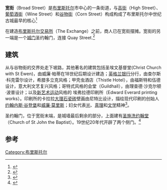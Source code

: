 {{Infobox street
| name                    = 宽街
| image                   = Broad Street. - panoramio.jpg
| image_size              = 240
| caption                 = 宽街和圣约翰堂
| postal_code             = BS1
| location                = [[英格兰|英格兰]][[布里斯托尔|布里斯托尔]]
| coordinates             = {{Coord|51.456313|-2.596605|format=dms|display=title}}
| north                   = Quay Street
| east                    = 葡萄酒街
| south                   = 高街
| west                    = [[谷物街_(布里斯托尔)|谷物街]]
}}
'''宽街'''（Broad Street）是[[布里斯托尔|布里斯托尔]]市中心的一条街道，与[[高街_(布里斯托尔)|高街]]（High Street）、[[葡萄酒街_(布里斯托尔)|葡萄酒街]]（Wine Street）和[[谷物街_(布里斯托尔)|谷物街]]（Corn Street）构成构成了布里斯托尔中世纪古城最早的核心<ref>{{cite web|url=http://www.buildinghistory.org/bristol/origins.shtml|title=The Saxon Origins of Bristol|publisher=www.buildinghistory.org|date=2007-10-12|accessdate=2009-05-26|last=Manco|first=Jean|archive-date=2020-05-03|archive-url=https://web.archive.org/web/20200503025253/http://www.buildinghistory.org/bristol/origins.shtml|dead-url=no}}</ref>

在建造[[布里斯托尔交易所|布里斯托尔交易所]]（The Exchange）之前，商人已在宽街摆摊。宽街的另一端是一个[[城门|城门]]圣约翰门，连接 Quay Street.<ref name=bristol-link>{{cite web|url=http://www.bristol-link.co.uk/history/old-city.htm|title=The Old City, St Nicholas Markets, Corn Street and The Nails|publisher=Bristol Link|accessdate=2009-05-26|last=|first=|archive-date=2009-06-21|archive-url=https://web.archive.org/web/20090621080820/http://www.bristol-link.co.uk/history/old-city.htm|dead-url=yes}}</ref>

==建筑==
从与谷物街的交界处走下坡路，其他著名的建筑包括圣埃文基督堂(Christ Church with St Ewen)，由威廉·帕蒂在18世纪后期设计建造；[[英格兰银行|英格兰银行]]分行，由查尔斯·科克雷尔设计，希腊多立克风格；甲壳虫酒店（Thistle Hotel），由福斯特和伍德设计，意大利文艺复兴风格；哥特式风格的会堂（Guildhall），由理查德·沙克尔顿·波普设计；以及[[新艺术运动|新艺术运动]]风格的 埃弗拉德印刷所（Edward Everard printing works）。印刷所的卡拉拉[[大理石|大理石]][[瓷砖|瓷砖]]壁画由尼特比设计，描绘现代印刷的创始人[[约翰内斯·谷登堡|约翰内斯·谷登堡]]和[[威廉·莫里斯|威廉·莫里斯]]；妇女代表[[光|光]]、[[真理|真理]]和[[文学|文学]]精神<ref>{{cite web|url=http://www.bristolreads.com/downloads/walking_guides/victorian_bristol.pdf|archiveurl=https://web.archive.org/web/20120222223638/http://www.bristolreads.com/downloads/walking_guides/victorian_bristol.pdf|archivedate=2012-02-22|title=Victorian Bristol|publisher=Bristol Great Reading Adventure 2008|format=pdf|year=2008|pages=9–10|accessdate=26 May 2009|last=Kelly|first=Melanie|dead-url=no}}</ref>。

圣约翰门，位于宽街末端，是城墙最后剩余的部分，上面建有[[圣施洗约翰堂_(布里斯托尔)|圣施洗约翰堂]]（Church of St John the Baptist）。19世纪20年代开辟了两个侧门。<ref>{{cite web|url=http://www.templelocalhistory.org.uk/freedownloads/Bristols%20Fascinating%20Fountains.pdf|title=Bristols Fascinating Fountains|publisher=Temple Local History Group|format=pdf|date=27 September 1994|page=5|accessdate=26 May 2009|archiveurl=https://web.archive.org/web/20090106133143/http://www.templelocalhistory.org.uk/freedownloads/Bristols%20Fascinating%20Fountains.pdf|archivedate=2009-01-06|dead-url=yes}}</ref>

==参考==
{{Reflist}}
[[Category:布里斯托尔|Category:布里斯托尔]]
